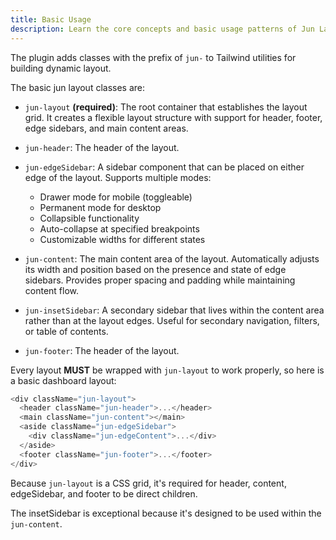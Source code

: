 ```yaml
---
title: Basic Usage
description: Learn the core concepts and basic usage patterns of Jun Layout to create flexible layouts with Tailwind CSS.
---
```


The plugin adds classes with the prefix of `jun-` to Tailwind utilities for building dynamic layout.

The basic jun layout classes are:

- `jun-layout` **(required)**: The root container that establishes the layout grid. It creates a flexible layout structure with support for header, footer, edge sidebars, and main content areas.

- `jun-header`: The header of the layout.

- `jun-edgeSidebar`: A sidebar component that can be placed on either edge of the layout. Supports multiple modes:

  - Drawer mode for mobile (toggleable)
  - Permanent mode for desktop
  - Collapsible functionality
  - Auto-collapse at specified breakpoints
  - Customizable widths for different states

- `jun-content`: The main content area of the layout. Automatically adjusts its width and position based on the presence and state of edge sidebars. Provides proper spacing and padding while maintaining content flow.

- `jun-insetSidebar`: A secondary sidebar that lives within the content area rather than at the layout edges. Useful for secondary navigation, filters, or table of contents.

- `jun-footer`: The header of the layout.

Every layout **MUST** be wrapped with `jun-layout` to work properly, so here is a basic dashboard layout:

```js
<div className="jun-layout">
  <header className="jun-header">...</header>
  <main className="jun-content"></main>
  <aside className="jun-edgeSidebar">
    <div className="jun-edgeContent">...</div>
  </aside>
  <footer className="jun-footer">...</footer>
</div>
```

<ComponentPreview name="basic-usage" preview />

Because `jun-layout` is a CSS grid, it's required for header, content, edgeSidebar, and footer to be direct children.

The insetSidebar is exceptional because it's designed to be used within the `jun-content`.
